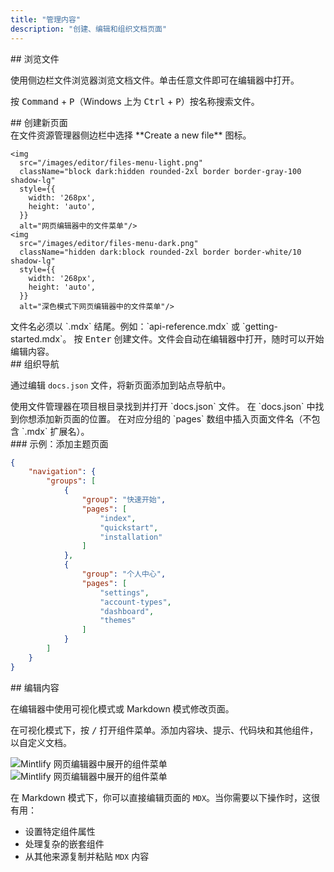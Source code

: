 ```yaml
---
title: "管理内容"
description: "创建、编辑和组织文档页面"
---
```


<div id="navigating-your-files">
  ## 浏览文件
</div>

使用侧边栏文件浏览器浏览文档文件。单击任意文件即可在编辑器中打开。

按 <kbd>Command</kbd> + <kbd>P</kbd>（Windows 上为 <kbd>Ctrl</kbd> + <kbd>P</kbd>）按名称搜索文件。

<div id="creating-new-pages">
  ## 创建新页面
</div>

<Steps>
  <Step title="创建新文件">
    在文件资源管理器侧边栏中选择 **Create a new file** 图标。
    
    <img
      src="/images/editor/files-menu-light.png"
      className="block dark:hidden rounded-2xl border border-gray-100 shadow-lg"
      style={{
        width: '268px',
        height: 'auto',
      }}
      alt="网页编辑器中的文件菜单"/>
    <img
      src="/images/editor/files-menu-dark.png"
      className="hidden dark:block rounded-2xl border border-white/10 shadow-lg"
      style={{
        width: '268px',
        height: 'auto',
      }}
      alt="深色模式下网页编辑器中的文件菜单"/>
  </Step>
  <Step title="输入文件名">
    文件名必须以 `.mdx` 结尾。例如：`api-reference.mdx` 或 `getting-started.mdx`。
  </Step>
  <Step title="创建并打开">
    按 <kbd>Enter</kbd> 创建文件。文件会自动在编辑器中打开，随时可以开始编辑内容。
  </Step>
</Steps>

<div id="organizing-your-navigation">
  ## 组织导航
</div>

通过编辑 `docs.json` 文件，将新页面添加到站点导航中。

<Steps>
  <Step title="打开 docs.json">
    使用文件管理器在项目根目录找到并打开 `docs.json` 文件。
  </Step>
  <Step title="定位导航部分">
    在 `docs.json` 中找到你想添加新页面的位置。
  </Step>
  <Step title="添加页面">
    在对应分组的 `pages` 数组中插入页面文件名（不包含 `.mdx` 扩展名）。
  </Step>
</Steps>

<div id="example-adding-a-themes-page">
  ### 示例：添加主题页面
</div>

```json title="向 Profile 组添加一个 themes 页面" highlight="18"
{
    "navigation": {
        "groups": [
            {
                "group": "快速开始",
                "pages": [
                    "index",
                    "quickstart", 
                    "installation"
                ]
            },
            {
                "group": "个人中心",
                "pages": [
                    "settings",
                    "account-types", 
                    "dashboard",
                    "themes"
                ]
            }
        ]
    }
}
```

<div id="editing-content">
  ## 编辑内容
</div>

在编辑器中使用可视化模式或 Markdown 模式修改页面。

在可视化模式下，按 <kbd>/</kbd> 打开组件菜单。添加内容块、提示、代码块和其他组件，以自定义文档。

<Frame>
  <img 
    src="/images/editor/component-menu-light.png" 
    alt="Mintlify 网页编辑器中展开的组件菜单" 
    className="block dark:hidden" 
  />
  <img 
    src="/images/editor/component-menu-dark.png" 
    alt="Mintlify 网页编辑器中展开的组件菜单" 
    className="hidden dark:block" 
  />
</Frame>

在 Markdown 模式下，你可以直接编辑页面的 `MDX`。当你需要以下操作时，这很有用：

- 设置特定组件属性
- 处理复杂的嵌套组件
- 从其他来源复制并粘贴 `MDX` 内容